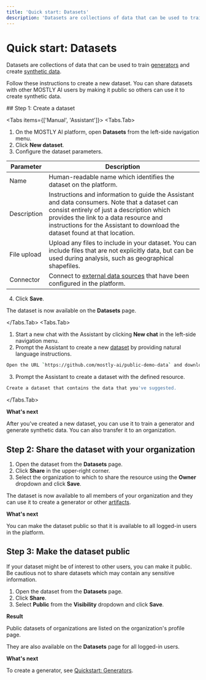 ```yaml
---
title: 'Quick start: Datasets'
description: 'Datasets are collections of data that can be used to train generators and create synthetic data.'
---
```



# Quick start: Datasets

Datasets are collections of data that can be used to train [generators](/quick-start/model-creators) and create [synthetic data](/quick-start/data-consumers).

Follow these instructions to create a new dataset. You can share datasets with other MOSTLY AI users by making it public so others can use it to create synthetic data.

<Steps>
## Step 1: Create a dataset

<Tabs items={['Manual', 'Assistant']}>
<Tabs.Tab>

1. On the MOSTLY AI platform, open **Datasets** from the left-side navigation menu.
2. Click **New dataset**.
3. Configure the dataset parameters.

| Parameter   | Description                                                                                                                                                                                                                                                          |
| ----------- | -------------------------------------------------------------------------------------------------------------------------------------------------------------------------------------------------------------------------------------------------------------------- |
| Name        | Human-readable name which identifies the dataset on the platform.                                                                                                                                                                                                    |
| Description | Instructions and information to guide the Assistant and data consumers. Note that a dataset can consist entirely of just a description which provides the link to a data resource and instructions for the Assistant to download the dataset found at that location. |
| File upload | Upload any files to include in your dataset. You can include files that are not explicitly data, but can be used during analysis, such as geographical shapefiles.                                                                                                   |
| Connector   | Connect to [external data sources](quick-start/conector-quickstart) that have been configured in the platform.                                                                                                                                                       |

4. Click **Save**.

The dataset is now available on the **Datasets** page.

</Tabs.Tab>
<Tabs.Tab>

1. Start a new chat with the Assistant by clicking **New chat** in the left-side navigation menu.
2. Prompt the Assistant to create a new [dataset](/datasets) by providing natural language instructions.

```bash
Open the URL `https://github.com/mostly-ai/public-demo-data` and download an interesting dataset for me to explore.
```

3. Prompt the Assistant to create a dataset with the defined resource.

```bash
Create a dataset that contains the data that you've suggested.
```

</Tabs.Tab>
</Tabs>

**What's next**

After you've created a new dataset, you can use it to train a generator and generate synthetic data. You can also transfer it to an organization.

## Step 2: Share the dataset with your organization

1. Open the dataset from the **Datasets** page.
2. Click **Share** in the upper-right corner.
3. Select the organization to which to share the resource using the **Owner** dropdown and click **Save**.

The dataset is now available to all members of your organization and they can use it to create a generator or other [artifacts](/assistant/artifacts).

**What's next**

You can make the dataset public so that it is available to all logged-in users in the platform.

## Step 3: Make the dataset public

If your dataset might be of interest to other users, you can make it public. Be cautious not to share datasets which may contain any sensitive information.

1. Open the dataset from the **Datasets** page.
2. Click **Share**.
3. Select **Public** from the **Visibility** dropdown and click **Save**.

**Result**

Public datasets of organizations are listed on the organization's profile page.

They are also available on the **Datasets** page for all logged-in users.

**What's next**

To create a generator, see [Quickstart: Generators](model-creators).

</Steps>

